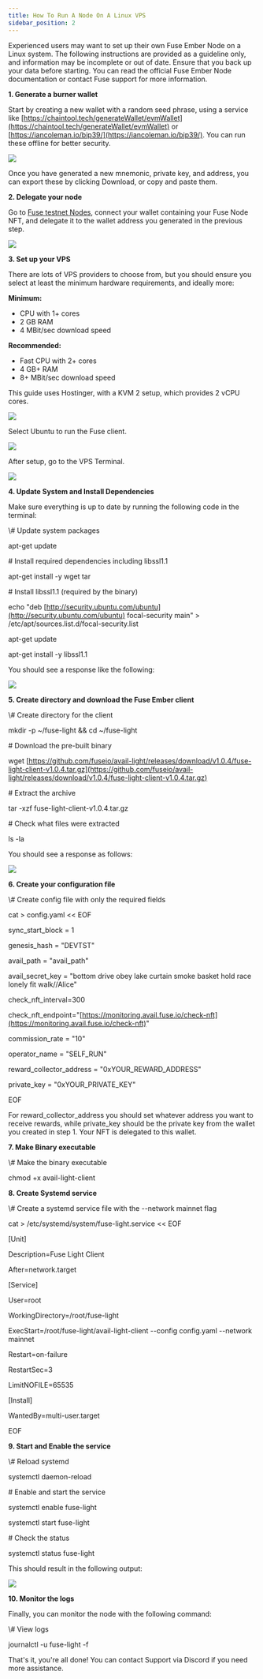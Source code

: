 ```yaml
---
title: How To Run A Node On A Linux VPS
sidebar_position: 2
---
```


Experienced users may want to set up their own Fuse Ember Node on a Linux system. The following instructions are provided as a guideline only, and information may be incomplete or out of date. Ensure that you back up your data before starting. You can read the official Fuse Ember Node documentation or contact Fuse support for more information.

**1. Generate a burner wallet**

Start by creating a new wallet with a random seed phrase, using a service like [https://chaintool.tech/generateWallet/evmWallet](https://chaintool.tech/generateWallet/evmWallet) or [https://iancoleman.io/bip39/](https://iancoleman.io/bip39/). You can run these offline for better security.

![](/img/BIP.webp)

Once you have generated a new mnemonic, private key, and address, you can export these by clicking Download, or copy and paste them.

**2. Delegate your node**

Go to [Fuse testnet Nodes](https://console.fuse.io/nodes/testnet), connect your wallet containing your Fuse Node NFT, and delegate it to the wallet address you generated in the previous step.

![](/img/Delegate.webp)

**3. Set up your VPS**

There are lots of VPS providers to choose from, but you should ensure you select at least the minimum hardware requirements, and ideally more:

**Minimum:**

- CPU with 1+ cores
- 2 GB RAM
- 4 MBit/sec download speed

**Recommended:**

- Fast CPU with 2+ cores
- 4 GB+ RAM
- 8+ MBit/sec download speed

This guide uses Hostinger, with a KVM 2 setup, which provides 2 vCPU cores.

![](/img/KVM2.webp)

Select Ubuntu to run the Fuse client.

![](/img/Ubuntu.webp)

After setup, go to the VPS Terminal.

![](/img/Terminal.webp)

**4. Update System and Install Dependencies**

Make sure everything is up to date by running the following code in the terminal:

<CodeBlock language="Bash">
  \# Update system packages

apt-get update

\# Install required dependencies including libssl1.1

apt-get install -y wget tar

\# Install libssl1.1 (required by the binary)

echo "deb [http://security.ubuntu.com/ubuntu](http://security.ubuntu.com/ubuntu) focal-security main" > /etc/apt/sources.list.d/focal-security.list

apt-get update

apt-get install -y libssl1.1

</CodeBlock>

You should see a response like the following:

![](/img/response.webp)

**5. Create directory and download the Fuse Ember client**

<CodeBlock language="Bash">
  \# Create directory for the client

mkdir -p \~/fuse-light && cd \~/fuse-light

\# Download the pre-built binary

wget [https://github.com/fuseio/avail-light/releases/download/v1.0.4/fuse-light-client-v1.0.4.tar.gz](https://github.com/fuseio/avail-light/releases/download/v1.0.4/fuse-light-client-v1.0.4.tar.gz)

\# Extract the archive

tar -xzf fuse-light-client-v1.0.4.tar.gz

\# Check what files were extracted

ls -la

</CodeBlock>

You should see a response as follows:

![](/img/response2.webp)

**6. Create your configuration file**

<CodeBlock language="Bash">
  \# Create config file with only the required fields

cat > config.yaml \<\< EOF

sync_start_block = 1

genesis_hash = "DEVTST"

avail_path = "avail_path"

avail_secret_key = "bottom drive obey lake curtain smoke basket hold race lonely fit walk//Alice"

check_nft_interval=300

check_nft_endpoint="[https://monitoring.avail.fuse.io/check-nft](https://monitoring.avail.fuse.io/check-nft)"

commission_rate = "10"

operator_name = "SELF_RUN"

reward_collector_address = "0xYOUR_REWARD_ADDRESS"

private_key = "0xYOUR_PRIVATE_KEY"

EOF

</CodeBlock>

For reward_collector_address you should set whatever address you want to receive rewards, while private_key should be the private key from the wallet you created in step 1. Your NFT is delegated to this wallet.

**7. Make Binary executable**

<CodeBlock language="Bash">
  \# Make the binary executable

chmod +x avail-light-client

</CodeBlock>

**8. Create Systemd service**

<CodeBlock language="Bash">
  \# Create a systemd service file with the --network mainnet flag

cat > /etc/systemd/system/fuse-light.service \<\< EOF

\[Unit]

Description=Fuse Light Client

After=network.target

\[Service]

User=root

WorkingDirectory=/root/fuse-light

ExecStart=/root/fuse-light/avail-light-client --config config.yaml --network mainnet

Restart=on-failure

RestartSec=3

LimitNOFILE=65535

\[Install]

WantedBy=multi-user.target

EOF

</CodeBlock>

**9. Start and Enable the service**

<CodeBlock language="Bash">
  \# Reload systemd

systemctl daemon-reload

\# Enable and start the service

systemctl enable fuse-light

systemctl start fuse-light

\# Check the status

systemctl status fuse-light

</CodeBlock>

This should result in the following output:

![](/img/output.webp)

**10. Monitor the logs**

Finally, you can monitor the node with the following command:

<CodeBlock language="Bash">
  \# View logs

journalctl -u fuse-light -f

</CodeBlock>

That's it, you're all done! You can contact Support via Discord if you need more assistance.
